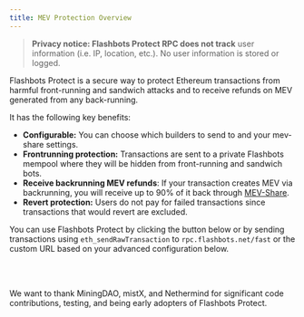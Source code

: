 ```yaml
---
title: MEV Protection Overview
---
```


<head>
  <title>MEV Protection - Block MEV With Flashbots Protect RPC</title>
  <meta
    name="description"
    content="Privacy notice: Flashbots MEV Protect RPC does not track user information (i.e. IP, location, etc.). No user information is stored or logged."
  />
</head>


> **Privacy notice: Flashbots Protect RPC does not track** user information (i.e. IP, location, etc.). No user information is stored or logged.

Flashbots Protect is a secure way to protect Ethereum transactions from harmful front-running and sandwich attacks and to receive refunds on MEV generated from any back-running.

It has the following key benefits:

- **Configurable:** You can choose which builders to send to and your mev-share settings.
- **Frontrunning protection:** Transactions are sent to a private Flashbots mempool where they will be hidden from front-running and sandwich bots.
- **Receive backrunning MEV refunds**: If your transaction creates MEV via backrunning, you will receive up to 90% of it back through [MEV-Share](/flashbots-mev-share/introduction).
- **Revert protection:** Users do not pay for failed transactions since transactions that would revert are excluded.

You can use Flashbots Protect by clicking the button below or by sending transactions using `eth_sendRawTransaction` to `rpc.flashbots.net/fast` or the custom URL based on your advanced configuration below.

<ProtectButton />

<br />
<br />

We want to thank MiningDAO, mistX, and Nethermind for significant code contributions, testing, and being early adopters of Flashbots Protect.
